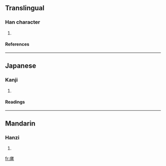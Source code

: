 ==Translingual==
===Han character===
{{Han char|rn=53|rad=广|as=07|sn=10|four=|canj=戈戈十月 (IIJB)}}
# {{defn|Han|sort=广07}}
====References====
{{Han ref|kx=0346.240|dkj=09340|dj=0657.020|hdz=20885.020|uh=5EAF|ud=24239}}
----
==Japanese==
===Kanji===
{{ja-kanji|grade=|rs=广07}}
# {{defn|Japanese}} 
====Readings====
{{ja-readings|on=[[ほ]] (ho), [[ふ]] (fu)|kun=}}
----
==Mandarin==
===Hanzi===
{{cmn-hanzi|pin=[[bǐ]] ([[bi3]]), [[bū]] ([[bu1]])|wg=pi<sup>3</sup>, pu<sup>1</sup>}}
# {{defn|Mandarin}}

[[fr:庯]]